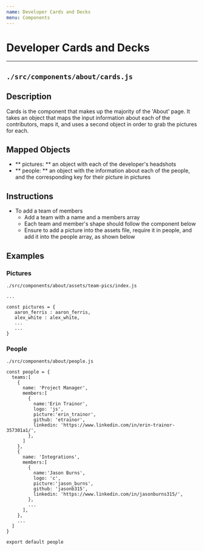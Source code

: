 ```yaml
---
name: Developer Cards and Decks
menu: Components
---
```




# Developer Cards and Decks
---
## ```./src/components/about/cards.js```
## Description

Cards is the component that makes up the majority of the 'About' page. It takes an object that maps the input information about each of the contributors, maps it, and uses a second object in order to grab the pictures for each.

## Mapped Objects
- ** pictures: ** an object with each of the developer's headshots
- ** people: ** an object with the information about each of the people, and the corresponding key for their picture in pictures

## Instructions
- To add a team of members
  - Add a team with a name and a members array
  - Each team and   member's shape should follow the component below
  - Ensure to add a picture into the assets file, require it in people, and add it into the people array, as shown below

## Examples

### Pictures

```./src/components/about/assets/team-pics/index.js```

```
...

const pictures = {
   aaron_ferris : aaron_ferris,
   alex_white : alex_white,
   ...
   ...
}

```


### People

```./src/components/about/people.js```

```
const people = { 
  teams:[
    {
      name: 'Project Manager',
      members:[
        {
          name:'Erin Trainor',
          logo: 'js',
          picture:'erin_trainor',
          github: 'etrainor', 
          linkedin: 'https://www.linkedin.com/in/erin-trainor-357301a1/',
        },
      ]
    },
    {
      name: 'Integrations',
      members:[
        {
          name:'Jason Burns',
          logo: 'c',
          picture:'jason_burns',
          github: 'jasonb315', 
          linkedin: 'https://www.linkedin.com/in/jasonburns315/',
        },
        ...
      ],
    },
    ...
  ]
}

export default people
```
